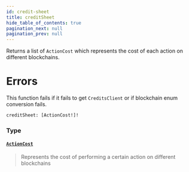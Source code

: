 ```yaml
---
id: credit-sheet
title: creditSheet
hide_table_of_contents: true
pagination_next: null
pagination_prev: null
---
```








Returns a list of `ActionCost` which represents the cost of each action on different blockchains.

# Errors
This function fails if it fails to get `CreditsClient` or if blockchain enum conversion fails.

```graphql
creditSheet: [ActionCost!]!
```


### Type

#### [`ActionCost`](/api/objects/action-cost) <Badge class="secondary" text="object"/>
> Represents the cost of performing a certain action on different blockchains
> 





